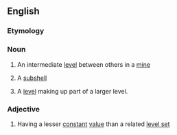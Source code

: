 ==English==

===Etymology===
{{prefix|en|sub|level}}

===Noun===
{{en-noun}}

# An intermediate [[level]] between others in a [[mine]]
# {{lb|en|physics}} A [[subshell]]
# {{lb|en|video games}} A [[level]] making up part of a larger level.

===Adjective===
{{en-adj|-}}

# {{lb|en|maths}} Having a lesser [[constant]] [[value]] than a related [[level set]]